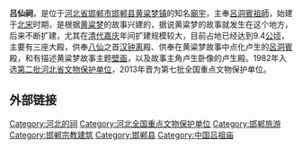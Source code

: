 {{文物保护单位
| 级别 = 1
| 省区市 = 河北省
| 图片 = [[File:Lusheng.jpg|220px]]<br><small>卢生卧像和描绘黄粱梦故事的壁画</small>
| 名称 = 黄梁梦吕仙祠
| 编号 = 7-0756-3-054
| 分类 = 古建筑
| 时代 = [[明|明]]、[[清|清]]
| 所在 = 邯郸市邯郸县
| 登录 = 2013年3月
}}
'''吕仙祠'''，是位于[[河北省|河北省]][[邯郸市|邯郸市]][[邯郸县|邯郸县]][[黄粱梦镇|黄粱梦镇]]的知名[[廟宇|廟宇]]，主奉[[呂洞賓|呂洞賓]][[祖師|祖師]]，始建于[[北宋|北宋]]时期，是根据[[黄粱梦|黄粱梦]]的故事兴建的，据说黄粱梦的故事就发生在这个地方，后来不断扩建，尤其在[[清代|清代]][[嘉庆|嘉庆]]年间扩建规模较大，目前占地已经达到9.4[[公顷|公顷]]，主要有三座大殿，供奉[[八仙|八仙]]之首[[汉钟离|汉钟离]]殿、供奉在黄粱梦故事中点化卢生的[[呂洞賓|呂洞賓]]殿，和有描述黄粱梦故事主题[[壁画|壁画]]，以及故事主角卢生卧像的卢生殿。1982年入选[[第二批河北省文物保护单位|第二批河北省文物保护单位]]，2013年晋为第七批全国重点文物保护单位。

== 外部链接 ==

{{河北全国重点文物保护单位}}

[[Category:河北的祠|Category:河北的祠]]
[[Category:河北全国重点文物保护单位|Category:河北全国重点文物保护单位]]
[[Category:邯郸旅游|Category:邯郸旅游]]
[[Category:邯郸宗教建筑|Category:邯郸宗教建筑]]
[[Category:邯郸县|Category:邯郸县]]
[[Category:中国吕祖庙|Category:中国吕祖庙]]